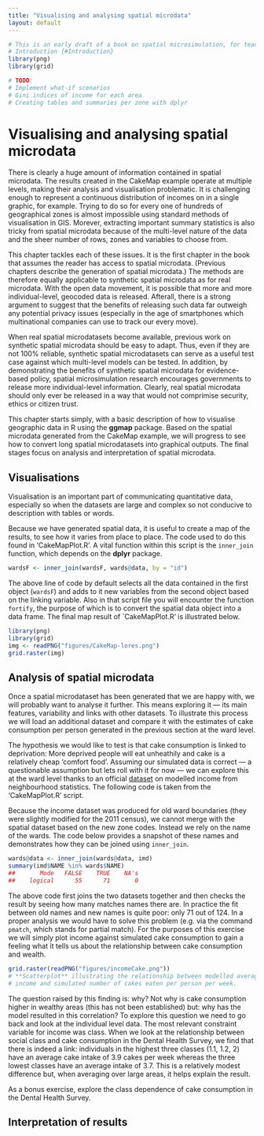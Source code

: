 ```yaml
---
title: "Visualising and analysing spatial microdata"
layout: default
---
```


```r
# This is an early draft of a book on spatial microsimulation, for teaching purposes
# Introduction {#Introduction}
library(png)
library(grid)
```

```r
# TODO:
# Implement what-if scenarios
# Gini indices of income for each area
# Creating tables and summaries per zone with dplyr
```


# Visualising and analysing spatial microdata {#vis}

There is clearly a huge amount of information contained in
spatial microdata. The results created in the CakeMap
example operate at multiple levels, making their analysis
and visualisation problematic. It is challenging enough to
represent a continuous distribution of incomes on in a single
graphic, for example. Trying to do so for every one of hundreds
of geographical zones is almost impossible using standard
methods of visualisation in GIS. Morever, extracting important
summary statistics is also tricky from spatial microdata
because of the multi-level nature of the data and
the sheer number of rows, zones and
variables to choose from.

This chapter tackles each of these issues. It is the first
chapter in the book that assumes the reader has
access to spatial microdata. (Previous chapters describe the generation
of spatial microdata.) The methods
are therefore equally applicable to synthetic spatial microdata as
for real microdata. With the open data movement, it is possible
that more and more individual-level,
geocoded data is released. Afterall, there is a strong argument
to suggest that the benefits of releasing such data
far outweigh any
potential privacy issues (especially in the age of smartphones
which multinational companies can use to track our every move).

When real spatial microdatasets
become available, previous work on synthetic spatial microdata
should be easy to adapt. Thus, even if they are not 100%
reliable, synthetic spatial microdatasets can serve as a useful
test case against which multi-level models can be tested. In
addition, by demonstrating the benefits of synthetic spatial
microdata for evidence-based policy, spatial microsimulation
research encourages governments to release more
individual-level information. Clearly, real spatial microdata should only
ever be released in a way that would not 
comprimise security, ethics or citizen trust.

This chapter starts simply, with a basic description of how to
visualise geographic data in R using the **ggmap** package. 
Based on the spatial microdata generated from the CakeMap
example, we will progress to see how to convert long
spatial microdatasets into graphical outputs. The final
stages focus on analysis and interpretation of 
spatial microdata. 

## Visualisations {#CakeVis}

Visualisation is an important part of communicating quantitative
data, especially so when the datasets are large and complex so not
conducive to description with tables or words.

Because we have generated spatial data, it is useful to create a map of the
results, to see how it varies from place to place.  The code used to do this
found in 'CakeMapPlot.R'. A vital function within this script is the
`inner_join` function, which depends on the **dplyr** package.


```r
wardsF <- inner_join(wardsF, wards@data, by = "id")
```

The above line of code by default selects all the data contained in the first
object (`wardsF`) and adds to it new variables from the second object based on
the linking variable.  Also in that script file you will encounter the function
`fortify`, the purpose of which is to convert the spatial data object into a
data frame.  The final map result of `CakeMapPlot.R' is illustrated below.

```r
library(png)
library(grid)
img <- readPNG("figures/CakeMap-lores.png")
grid.raster(img)
```

## Analysis of spatial microdata {#CakeAnalysis}

Once a spatial microdataset has been generated that we are happy with, we will
probably want to analyse it further.  This means exploring it --- its main
features, variability and links with other datasets. To illustrate this process
we will load an additional dataset and compare it with the estimates of cake
consumption per person  generated in the previous section at the ward level.  

The hypothesis we would like to test is that cake consumption is linked to
deprivation: More deprived people will eat unheathily and cake is a relatively
cheap 'comfort food'.  Assuming our simulated data is correct ---  a
questionable assumption but lets roll with it for now --- we can explore this at
the ward level thanks to an official
[dataset](http://www.neighbourhood.statistics.gov.uk)
on modelled income from neighbourhood statistics. The following code is taken
from the 'CakeMapPlot.R' script.

Because the income dataset was produced for old ward boundaries (they were
slightly modified for the 2011 census), we cannot merge with the spatial dataset
based on the new zone codes. Instead we rely on the name of the wards. The code
below provides a snapshot of these names and demonstrates how they can be joined
using `inner_join`.

```r
wards@data <- inner_join(wards@data, imd)
summary(imd$NAME %in% wards$NAME)
##       Mode   FALSE    TRUE    NA's 
##    logical      55      71       0 
```


The above code first joins the two datasets together and then checks the result
by seeing how many matches names there are.  In practice the fit between old
names and new names is quite poor: only 71 out of 124. In a proper analysis we
would have to solve this problem (e.g. via the command `pmatch`, which stands
for partial match).  For the purposes of this exercise we will simply plot
income against simulated cake consumption to gain a feeling what it tells us
about the relationship between cake consumption and wealth.

```r
grid.raster(readPNG("figures/incomeCake.png"))
# **Scatterplot** illustrating the relationship between modelled average ward
# income and simulated number of cakes eaten per person per week.
```

The question raised by this finding is: why?  Not why is cake consumption higher
in wealthy areas (this has not been established) but: why has the model resulted
in this correlation?  To explore this question we need to go back and look at
the individual level data. The most relevant constraint variable for income was
class.  When we look at the relationship between social class and cake
consumption in the Dental Health Survey, we find that there is indeed a link:
individuals in the highest three classes (1.1, 1.2, 2) have an average cake
intake of 3.9 cakes per week whereas the three lowest classes have an average
intake of 3.7. This is a relatively modest difference but, when averaging over
large areas, it helps explain the result.

As a bonus exercise, explore the class dependence of cake consumption in the Dental Health Survey.

## Interpretation of results
